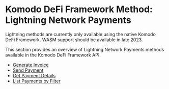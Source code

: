 
# Komodo DeFi Framework Method: Lightning Network Payments

<Note>
  Lightning methods are currently only available using the native Komodo DeFi Framework. WASM support should be available in late 2023.
</Note>

This section provides an overview of Lightning Network Payments methods available in the Komodo DeFi Framework API.

- [Generate Invoice](/komodo-defi-framework/api/v20/lightning/payments/generate_invoice/)
- [Send Payment](/komodo-defi-framework/api/v20/lightning/payments/send_payment/)
- [Get Payment Details](/komodo-defi-framework/api/v20/lightning/payments/get_payment_details/)
- [List Payments by Filter](/komodo-defi-framework/api/v20/lightning/payments/list_payments_by_filter/)

